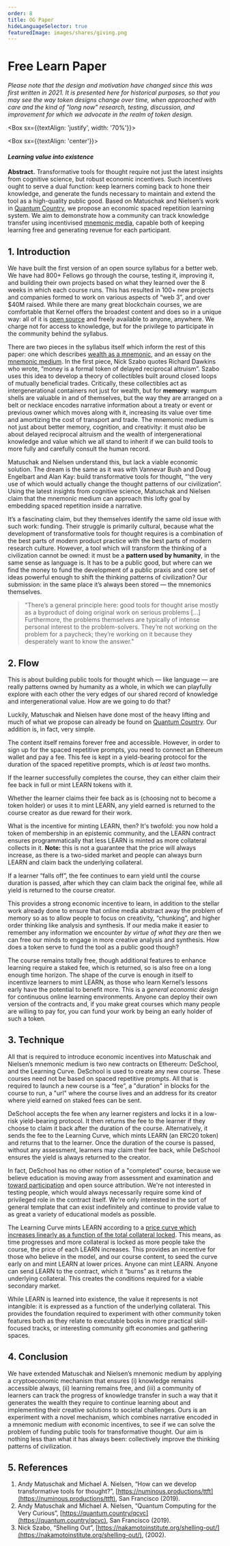 ```yaml
---
order: 8
title: OG Paper
hideLanguageSelector: true
featuredImage: images/shares/giving.png
---
```


# Free Learn Paper

_Please note that the design and motivation have changed since this was first written in 2021. It is presented here for historical purposes, so that you may see the way token designs change over time, when approached with care and the kind of "long now" research, testing, discussion, and improvement for which we advocate in the realm of token design._

<Aligner center>

<Box sx={{textAlign: 'justify', width: '70%'}}>

<Box sx={{textAlign: 'center'}}>

#### _Learning value into existence_

</Box>

**Abstract.** Transformative tools for thought require not just the latest insights from cognitive science, but robust economic incentives. Such incentives ought to serve a dual function: keep learners coming back to hone their knowledge, and generate the funds necessary to maintain and extend the tool as a high-quality public good. Based on Matuschak and Nielsen’s work in [Quantum Country](https://quantum.country/), we propose an economic spaced repetition learning system. We aim to demonstrate how a community can track knowledge transfer using incentivised [mnemonic media](https://numinous.productions/ttft), capable both of keeping learning free and generating revenue for each participant.

</Box>

</Aligner>

## 1. Introduction

We have built the first version of an open source syllabus for a better web. We have had 800+ Fellows go through the course, testing it, improving it, and building their own projects based on what they learned over the 8 weeks in which each course runs. This has resulted in 100+ new projects and companies formed to work on various aspects of “web 3”, and over $40M raised. While there are many great blockchain courses, we are comfortable that Kernel offers the broadest content and does so in a unique way: all of it is [open source](https://github.com/kernel-community/kernel-v2) and freely available to anyone, anywhere. We charge not for access to knowledge, but for the privilege to participate in the community behind the syllabus. 

There are two pieces in the syllabus itself which inform the rest of this paper: one which describes [wealth as a mnemonic](/learn/module-2/shelling-out/#communicative-wealth), and an essay on the [mnemonic medium](/learn/module-3/remember/#the-mnemonic-medium). In the first piece, Nick Szabo quotes Richard Dawkins who wrote, “money is a formal token of delayed reciprocal altruism”. Szabo uses this idea to develop a theory of collectibles built around closed loops of mutually beneficial trades. Critically, these collectibles act as intergenerational containers not just for wealth, but for **memory**: wampum shells are valuable in and of themselves, but the way they are arranged on a belt or necklace encodes narrative information about a treaty or event or previous owner which moves along with it, increasing its value over time and amortizing the cost of transport and trade. The mnemonic medium is not just about better memory, cognition, and creativity: it must _also_ be about delayed reciprocal altruism and the wealth of intergenerational knowledge and value which we all stand to inherit if we can build tools to more fully and carefully consult the human record.

Matuschak and Nielsen understand this, but lack a viable economic solution. The dream is the same as it was with Vannevar Bush and Doug Engelbart and Alan Kay: build transformative tools for thought, “'the very use of which would actually change the thought patterns of our civilization”. Using the latest insights from cognitive science, Matuschak and Nielsen claim that the mnemonic medium can approach this lofty goal by embedding spaced repetition inside a narrative.

It’s a fascinating claim, but they themselves identify the same old issue with such work: funding. Their struggle is primarily cultural, because what the development of transformative tools for thought requires is a combination of the best parts of modern product practice with the best parts of modern research culture. However, a tool which will transform the thinking of a civilization cannot be owned: it must be a **pattern used by humanity**, in the same sense as language is. It has to be a public good, but where can we find the money to fund the development of a public praxis and core set of ideas powerful enough to shift the thinking patterns of civilization? Our submission: in the same place it’s always been stored — the mnemonics themselves.

> "There’s a general principle here: good tools for thought arise mostly as a byproduct of doing original work on serious problems [...] Furthermore, the problems themselves are typically of intense personal interest to the problem-solvers. They’re not working on the problem for a paycheck; they’re working on it because they desperately want to know the answer."

## 2. Flow

This is about building public tools for thought which — like language — are really patterns owned by humanity as a whole, in which we can playfully explore with each other the very edges of our shared record of knowledge and intergenerational value. How are we going to do that?

Luckily, Matuschak and Nielsen have done most of the heavy lifting and much of what we propose can already be found on [Quantum Country](https://quantum.country/). Our addition is, in fact, very simple.

The content itself remains forever free and accessible. However, in order to sign up for the spaced repetitive prompts, you need to connect an Ethereum wallet and pay a fee. This fee is kept in a yield-bearing protocol for the duration of the spaced repetitive prompts, which is _at least_ two months. 

If the learner successfully completes the course, they can either claim their fee back in full or mint LEARN tokens with it.

<Process>

Whether the learner claims their fee back as is (choosing not to become a token holder) or uses it to mint LEARN, any yield earned is returned to the course creator as due reward for their work. 

What is the incentive for minting LEARN, then? It's twofold: you now hold a token of membership in an epistemic community, and the LEARN contract ensures programmatically that less LEARN is minted as more collateral collects in it. **Note:** this is not a guarantee that the price will always increase, as there is a two-sided market and people can always burn LEARN and claim back the underlying collateral. 

If a learner “falls off”, the fee continues to earn yield until the course duration is passed, after which they can claim back the original fee, while all yield is returned to the course creator.

</Process>

This provides a strong economic incentive to learn, in addition to the stellar work already done to ensure that online media abstract away the problem of memory so as to allow people to focus on creativity, “chunking”, and higher order thinking like analysis and synthesis. If our media make it easier to remember any information we encounter _by virtue of what they are_ then we can free our minds to engage in more creative analysis and synthesis. How does a token serve to fund the tool as a public good though?

The course remains totally free, though additional features to enhance learning require a staked fee, which is returned, so is also free on a long enough time horizon. The shape of the curve is enough in itself to incentivze learners to mint LEARN, as those who learn Kernel’s lessons early have the potential to benefit more. This is a _general economic design_ for continuous online learning environments. Anyone can deploy their own version of the contracts and, if you make great courses which many people are willing to pay for, you can fund your work by being an early holder of such a token.

## 3. Technique

All that is required to introduce economic incentives into Matuschak and Nielsen’s mnemonic medium is two new contracts on Ethereum: DeSchool, and the Learning Curve. DeSchool is used to create any new course. These courses need not be based on spaced repetitive prompts. All that is required to launch a new course is a “fee”, a "duration" in blocks for the course to run, a "url" where the course lives and an address for its creator where yield earned on staked fees can be sent.

DeSchool accepts the fee when any learner registers and locks it in a low-risk yield-bearing protocol. It then returns the fee to the learner if they choose to claim it back after the duration of the course. Alternatively, it sends the fee to the Learning Curve, which mints LEARN (an ERC20 token) and returns that to the learner. Once the duration of the course is passed, without any assessment, learners may claim their fee back, while DeSchool ensures the yield is always returned to the creator. 

In fact, DeSchool has no other notion of a "completed" course, because we believe education is moving away from assessment and examination and [toward participation](/learn/module-metta/school-sucks/#certified-confusion) and open source attribution. We're not interested in testing people, which would always necessarily require some kind of privileged role in the contract itself. We're only interested in the sort of general template that can exist indefinitely and continue to provide value to as great a variety of educational models as possible.

The Learning Curve mints LEARN according to a [price curve which increases linearly as a function of the total collateral locked](https://docs.google.com/spreadsheets/d/1hjWFGPC_B9D7b6iI00DTVVLrqRFv3G5zFNiCBS7y_V8/edit?usp=sharing). This means, as time progresses and more collateral is locked as more people take the course, the price of each LEARN increases. This provides an incentive for those who believe in the model, and our course content, to seed the curve early on and mint LEARN at lower prices. Anyone can mint LEARN. Anyone can send LEARN to the contract, which it “burns” as it returns the underlying collateral. This creates the conditions required for a viable secondary market. 

While LEARN is learned into existence, the value it represents is not intangible: it is expressed as a function of the underlying collateral. This provides the foundation required to experiment with other community token features both as they relate to executable books in more practical skill-focused tracks, or interesting community gift economies and gathering spaces.

## 4. Conclusion

We have extended Matuschak and Nielsen’s mnemonic medium by applying a cryptoeconomic mechanism that ensures (i) knowledge remains accessible always, (ii) learning remains free, and (iii) a community of learners can track the progress of knowledge transfer in such a way that it generates the wealth they require to continue learning about and implementing their creative solutions to societal challenges. Ours is an experiment with a novel mechanism, which combines narrative encoded in a mnemonic medium _with_ economic incentives, to see if we can solve the problem of funding public tools for transformative thought. Our aim is nothing less than what it has always been: collectively improve the thinking patterns of civilization.

## 5. References

1. Andy Matuschak and Michael A. Nielsen, “How can we develop transformative tools for thought?”, [https://numinous.productions/ttft](https://numinous.productions/ttft), San Francisco (2019).
2. Andy Matuschak and Michael A. Nielsen, “Quantum Computing for the Very Curious”, [https://quantum.country/qcvc](https://quantum.country/qcvc), San Francisco (2019).
3. Nick Szabo, “Shelling Out”, [https://nakamotoinstitute.org/shelling-out/](https://nakamotoinstitute.org/shelling-out/), (2002).

